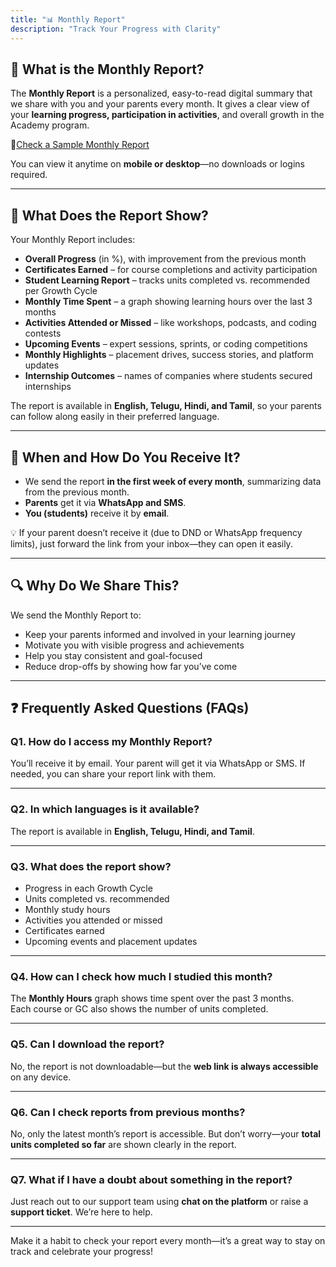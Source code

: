 ```yaml
---
title: "📊 Monthly Report"
description: "Track Your Progress with Clarity"
---
```


## **📌 What is the Monthly Report?**

The **Monthly Report** is a personalized, easy-to-read digital summary that we share with you and your parents every month. It gives a clear view of your **learning progress, participation in activities**, and overall growth in the Academy program.

📎[<u>Check a Sample Monthly Report</u>](https://portal.ccbp.in/apr-monthly-report?B1WKC88S4M) 

You can view it anytime on **mobile or desktop**—no downloads or logins required.

---

## **📝 What Does the Report Show?**

Your Monthly Report includes:

- **Overall Progress** (in %), with improvement from the previous month
- **Certificates Earned** – for course completions and activity participation
- **Student Learning Report** – tracks units completed vs. recommended per Growth Cycle
- **Monthly Time Spent** – a graph showing learning hours over the last 3 months
- **Activities Attended or Missed** – like workshops, podcasts, and coding contests
- **Upcoming Events** – expert sessions, sprints, or coding competitions
- **Monthly Highlights** – placement drives, success stories, and platform updates
- **Internship Outcomes** – names of companies where students secured internships

The report is available in **English, Telugu, Hindi, and Tamil**, so your parents can follow along easily in their preferred language.

---

## **📅 When and How Do You Receive It?**

- We send the report **in the first week of every month**, summarizing data from the previous month.
- **Parents** get it via **WhatsApp and SMS**.
- **You (students)** receive it by **email**.

💡 If your parent doesn’t receive it (due to DND or WhatsApp frequency limits), just forward the link from your inbox—they can open it easily.

---

## **🔍 Why Do We Share This?**

We send the Monthly Report to:

- Keep your parents informed and involved in your learning journey
- Motivate you with visible progress and achievements
- Help you stay consistent and goal-focused
- Reduce drop-offs by showing how far you’ve come

---

## **❓ Frequently Asked Questions (FAQs)**

### **Q1. How do I access my Monthly Report?**

You’ll receive it by email. Your parent will get it via WhatsApp or SMS. If needed, you can share your report link with them.

---

### **Q2. In which languages is it available?**

The report is available in **English, Telugu, Hindi, and Tamil**.

---

### **Q3. What does the report show?**

- Progress in each Growth Cycle
- Units completed vs. recommended
- Monthly study hours
- Activities you attended or missed
- Certificates earned
- Upcoming events and placement updates

---

### **Q4. How can I check how much I studied this month?**

The **Monthly Hours** graph shows time spent over the past 3 months.\
Each course or GC also shows the number of units completed.

---

### **Q5. Can I download the report?**

No, the report is not downloadable—but the **web link is always accessible** on any device.

---

### **Q6. Can I check reports from previous months?**

No, only the latest month’s report is accessible. But don’t worry—your **total units completed so far** are shown clearly in the report.

---

### **Q7. What if I have a doubt about something in the report?**

Just reach out to our support team using **chat on the platform** or raise a **support ticket**. We’re here to help.

---

Make it a habit to check your report every month—it’s a great way to stay on track and celebrate your progress\!